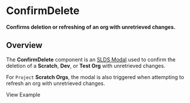 
<Meta title="Tasks/ConfirmDelete/Docs" />

# ConfirmDelete

**Confirms deletion or refreshing of an org with unretrieved changes.**

## Overview

The **ConfirmDelete** component is an
[SLDS Modal](http://design-system-react-components.herokuapp.com/?path=/story/sldsmodal--modal-with-custom-parent-node)
used to confirm the deletion of a **Scratch**, **Dev**, or **Test Org** with
unretrieved changes.

For `Project` **Scratch Orgs**, the modal is also triggered when attempting to
refresh an org with unretrieved changes.

<LinkTo kind="Tasks/ConfirmDelete" story="Example">
  View Example
</LinkTo>
